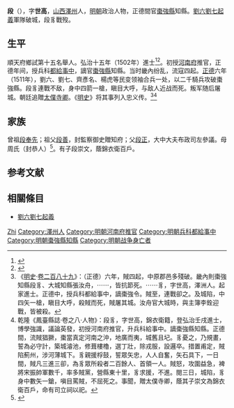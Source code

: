 {{明清人物信息框
| 姓名 = 段豸
| 原名 =
| 圖片名稱= 
| 圖片大小 =
| 圖片說明 = 
| 最高職務 = 直隸棗強縣知縣
| 國家 = 大明 
| 爵位 =
| 籍貫 = [[山西|山西]][[澤州|澤州]]
| 族裔 = 
| 字號 = 字世高
| 諡號 =
| 出生日期 = 生年不詳
| 出生地點 = 山西澤州
| 逝世日期 = 正德六年（1511年）
| 逝世地點 = 直隸棗強縣
| 墓葬 =
| 配偶 = 
| 親屬 = （父）[[段正_(成化進士)|段正]]
| 出身 =
* 弘治十五年壬戌科同進士出身
| 經歷 =
| 著作 =  
}}
'''段{{ruby|豸|-{zh-hans:zhì;zh-tw:ㄓˋ}-}}'''（{{bd|？||1511年|catIdx=Duan段}}），字'''世高'''，[[山西|山西]][[澤州|澤州]]人，[[明朝|明朝]]政治人物，正德間官[[棗強縣|棗強縣]]知縣。[[劉六劉七起義|劉六劉七起義]]軍隊破城，段豸戰歿。

== 生平 ==
順天府鄉試第十五名舉人。弘治十五年（1502年）進士<ref>{{Cite book|title=《皇明贡举考》卷五|last=（明）[[张朝瑞|张朝瑞]]|first=|publisher=《续修四库全书》史部第828册|year=|isbn=|location=|pages=}}</ref><ref>{{Cite book|title=贡举志五种 上|last=鲁小俊，江俊伟著|first=|publisher=武汉：武汉大学出版社|year=2009|isbn=978-7-307-07043-1|location=|pages=}}</ref>。初授[[河南府|河南府]]推官，正德年间，授兵科[[都給事中|都給事中]]，謫官[[棗強縣|棗強縣]]知縣。当时畿內纷乱，流寇四起。[[正德_(明)|正德]]六年（1511年），劉六、劉七、齊彥名、楊虎等民变领袖合兵一处，以二千騎兵攻破棗強縣。段豸連戰不敌，身中四箭一槍，瞋目大呼，与敌人近战而死。叛军随后屠城。朝廷追贈[[太僕寺卿|太僕寺卿]]。《[[明史|明史]]》将其事列入忠义传。<ref>《[[明史|明史]]·[[s:明史/卷289|卷二百八十九]]》：（正德）六年，賊四起，中原郡邑多殘破。畿內則棗強知縣段豸、大城知縣張汝舟，⋯⋯，皆抗節死。⋯⋯豸，字世高，澤洲人。起家進士。正德中，授兵科都給事中，謫棗強令。賊至，連戰卻之。及城陷，中四矢一槍，瞋目大呼，殺賊而死，賊屠其城。汝舟官大城時，與主簿李銓迎戰，皆被殺。</ref><ref name="xianzhi">乾隆《鳳臺縣誌·卷之八·人物》：段豸，字世高，錦衣衛籍，登弘治壬戌進士，博學強識，議論英發，初授河南府推官，升兵科給事中。謫棗強縣知縣。正德間，流賊猖獗，棗當真定河南之沖，地廣而夷，城舊且圮。豸憂之，乃規畫，誓為必守計，築城濬池，修葺樓櫓，選丁壯，除戎服，設邏卒。措置甫定，賊陷薊州，涉河薄城下。豸親援桴鼓，誓眾矢忠，人人自奮，矢石具下，一日間，賊凡三進三卻，為豸眾所殺者二百餘人、首領一人。賊怒，攻圍益急，裨將宋振帥軍數千，率多賊黨，營縣東十里，豸求援，不進。閱三日，城陷，豸身中數矢一鎗，嗔目罵賊，不屈死之。事聞，贈太僕寺卿，蔭其子崇文為錦衣衛百戶，命有司立祠以祀。</ref>

==家族==
曾祖[[段奉先|段奉先]]；祖父[[段善|段善]]，封監察御史贈知府；父[[段正_(成化進士)|段正]]，大中大夫布政司左參議。母周氏（封恭人）<ref>{{Cite book|title=天一阁藏明代科举录选刊 登科录 点校本|last=龚延明主编|first=|publisher=宁波出版社|year=2016|isbn=978-7-5526-2320-8|location=宁波|pages=|quote=《天一閣藏明代科舉錄選刊.登科錄》之《弘治十五年進士登科錄》}}</ref>。有子段崇文，蔭錦衣衛百戶。

==参考文献==
{{reflist}}

==相關條目==
*[[劉六劉七起義|劉六劉七起義]]

{{弘治十五年壬戌科殿試金榜}}

{{Authority control}}

{{DEFAULTSORT:Duan段}}
[[Category:段姓|Zhi]]
[[Category:澤州人|Category:澤州人]]
[[Category:明朝河南府推官|Category:明朝河南府推官]]
[[Category:明朝兵科都給事中|Category:明朝兵科都給事中]]
[[Category:明朝棗強縣知縣|Category:明朝棗強縣知縣]]
[[Category:明朝战争身亡者|Category:明朝战争身亡者]]